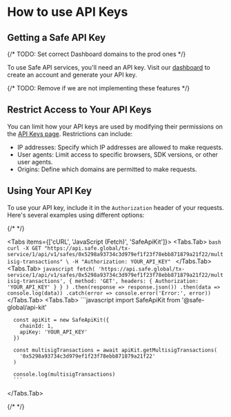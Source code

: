 
# How to use API Keys

## Getting a Safe API Key

{/* TODO: Set correct Dashboard domains to the prod ones */}

To use Safe API services, you'll need an API key. Visit our [dashboard](https://developer.5afe.dev) to create an account and generate your API key.

{/* TODO: Remove if we are not implementing these features */}

## Restrict Access to Your API Keys

You can limit how your API keys are used by modifying their permissions on the [API Keys page](https://developer.5afe.dev/api-keys). Restrictions can include:

- IP addresses: Specify which IP addresses are allowed to make requests.
- User agents: Limit access to specific browsers, SDK versions, or other user agents.
- Origins: Define which domains are permitted to make requests.

## Using Your API Key

To use your API key, include it in the `Authorization` header of your requests. Here's several examples using different options:

{/* <!-- vale off --> */}

<Tabs items={['cURL', 'JavaScript (Fetch)', 'SafeApiKit']}>
  <Tabs.Tab>
    ```bash
      curl -X GET "https://api.safe.global/tx-service/1/api/v1/safes/0x5298a93734c3d979ef1f23f78ebb871879a21f22/multisig-transactions" \
      -H "Authorization: YOUR_API_KEY"
    ```
  </Tabs.Tab>
  <Tabs.Tab>
    ```javascript
      fetch(
        'https://api.safe.global/tx-service/1/api/v1/safes/0x5298a93734c3d979ef1f23f78ebb871879a21f22/multisig-transactions',
        {
          method: 'GET',
          headers: {
            Authorization: 'YOUR_API_KEY'
          }
        }
      )
        .then(response => response.json())
        .then(data => console.log(data))
        .catch(error => console.error('Error:', error))
      ```
  </Tabs.Tab>
  <Tabs.Tab>
    ```javascript
      import SafeApiKit from '@safe-global/api-kit'

      const apiKit = new SafeApiKit({
        chainId: 1,
        apiKey: 'YOUR_API_KEY'
      })

      const multisigTransactions = await apiKit.getMultisigTransactions(
        '0x5298a93734c3d979ef1f23f78ebb871879a21f22'
      )

      console.log(multisigTransactions)
      ```

  </Tabs.Tab>
</Tabs>

{/* <!-- vale on --> */}

